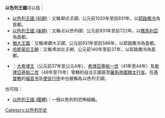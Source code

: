 '''以色列王國'''可以指：
* [[以色列王國_(前期)|以色列王國 (前期)]]：又稱''聯合王國''，公元前1020年至前931年，以[[耶路撒冷|耶路撒冷]]為首都。
* [[以色列王國_(後期)|以色列王國 (後期)]]：又稱''北以色列國''，公元前931年至前722年，以[[撒馬利亞|撒馬利亞]]為首都。
* [[猶大王國|猶大王國]]：又稱''南猶大王國''，公元前931年至前586年，以耶路撒冷為首都。
* [[哈斯蒙尼王朝|哈斯蒙尼王朝]]：又稱''馬加比王朝''，公元前140年至前37年，以耶路撒冷為首都。
* {{Internal link helper/en|希律王國|Herodian Kingdom of Judea}}：[[大希律王|大希律王]]（公元前37年至公元4年）、[[希律亞基帕一世|希律亞基帕一世]]（41年至44年）及[[希律亞基帕二世|希律亞基帕二世]]（48年至70年）管轄的自治王國甚至[[羅馬帝國|羅馬帝國]][[猶太行省|猶太行省]]，在[[基督教|基督教]]的[[福音书|福音书]]及[[使徒行传|使徒行传]]中也被稱為''以色列王國''。

也可指：
* [[以色列王國_(團體)|以色列王國 (團體)]]：一個以色列的恐怖組織。

{{消歧義|Cat=五字消歧義}}

[[Category:以色列历史|Category:以色列历史]]